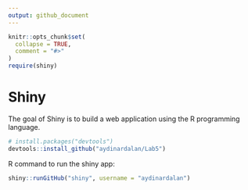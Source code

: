 ```yaml
---
output: github_document
---
```


<!-- README.md is generated from README.Rmd. Please edit that file -->

```r
knitr::opts_chunk$set(
  collapse = TRUE,
  comment = "#>"
)
require(shiny)
```

# Shiny

The goal of Shiny is to build a web application using the R programming language. 


``` r
# install.packages("devtools")
devtools::install_github("aydinardalan/Lab5")
```

R command to run the shiny app:
``` r
shiny::runGitHub("shiny", username = "aydinardalan")
```

